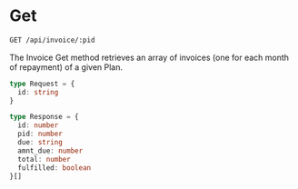 # Get

```bash filename="Endpoints" copy
GET /api/invoice/:pid
```

The Invoice Get method retrieves an array of invoices (one for each month of repayment) of a given Plan.

```ts filename="Request Object" {/* {1-3} */} copy
type Request = {
  id: string
}
```

```ts filename="Response Object" {/* {1-3} */} copy
type Response = {
  id: number
  pid: number
  due: string
  amnt_due: number
  total: number
  fulfilled: boolean
}[]
```
